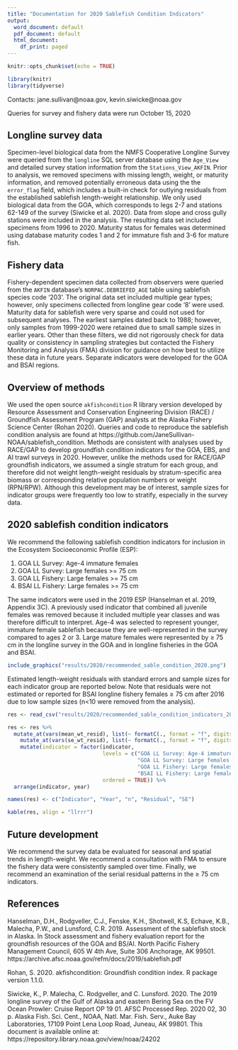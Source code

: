 ```yaml
---
title: "Documentation for 2020 Sablefish Condition Indicators"
output:
  word_document: default
  pdf_document: default
  html_document:
    df_print: paged
---
```


```r
knitr::opts_chunk$set(echo = TRUE)

library(knitr)
library(tidyverse)
```
Contacts:
jane.sullivan@noaa.gov, kevin.siwicke@noaa.gov 

Queries for survey and fishery data were run October 15, 2020

## Longline survey data

Specimen-level biological data from the NMFS Cooperative Longline Survey were queried from the `longline` SQL server database using the `Age_View` and detailed survey station information from the `Stations_View_AKFIN`. Prior to analysis, we removed specimens with missing length, weight, or maturity information, and removed potentially erroneous data using the the `error_flag` field, which includes a built-in check for outlying residuals from the established sablefish length-weight relationship. We only used biological data from the GOA, which corresponds to legs 2-7 and stations 62-149 of the survey (Siwicke et al. 2020). Data from slope and cross gully stations were included in the analysis. The resulting data set included specimens from 1996 to 2020. Maturity status for females was determined using database maturity codes 1 and 2 for immature fish and 3-6 for mature fish.

## Fishery data

Fishery-dependent specimen data collected from observers were queried from the `AKFIN` database's `NORPAC.DEBRIEFED_AGE` table using sablefish species code '203'. The original data set included multiple gear types; however, only specimens collected from longline gear code '8' were used. Maturity data for sablefish were very sparse and could not used for subsequent analyses. The earliest samples dated back to 1988; however, only samples from 1999-2020 were retained due to small sample sizes in earlier years. Other than these filters, we did not rigorously check for data quality or consistency in sampling strategies but contacted the Fishery Monitoring and Analysis (FMA) division for guidance on how best to utilize these data in future years. Separate indicators were developed for the GOA and BSAI regions.

## Overview of methods

We used the open source `akfishcondition` R library version developed by Resource Assessment and Conservation Engineering Division (RACE) / Groundfish Assessment Program (GAP) analysts at the Alaska Fishery Science Center (Rohan 2020). Queries and code to reproduce the sablefish condition analysis are found at https://github.com/JaneSullivan-NOAA/sablefish_condition. Methods are consistent with analyses used by RACE/GAP to develop groundfish condition indicators for the GOA, EBS, and AI trawl surveys in 2020. However, unlike the methods used for RACE/GAP groundfish indicators, we assumed a single stratum for each group, and therefore did not weight length-weight residuals by stratum-specific area biomass or corresponding relative population numbers or weight (RPN/RPW). Although this development may be of interest, sample sizes for indicator groups were frequently too low to stratify, especially in the survey data. 

## 2020 sablefish condition indicators

We recommend the following sablefish condition indicators for inclusion in the Ecosystem Socioeconomic Profile (ESP): 

(1) GOA LL Survey: Age-4 immature females 
(2) GOA LL Survey: Large females >= 75 cm 
(3) GOA LL Fishery: Large females >= 75 cm 
(4) BSAI LL Fishery: Large females >= 75 cm 

The same indicators were used in the 2019 ESP (Hanselman et al. 2019, Appendix 3C). A previously used indicator that combined all juvenile females was removed because it included multiple year classes and was therefore difficult to interpret. Age-4 was selected to represent younger, immature female sablefish because they are well-represented in the survey compared to ages 2 or 3. Large mature females were represented by $\geq$ 75 cm in the longline survey in the GOA and in longline fisheries in the GOA and BSAI. 

```r
include_graphics("results/2020/recommended_sable_condition_2020.png") 
```

Estimated length-weight residuals with standard errors and sample sizes for each indicator group are reported below. Note that residuals were not estimated or reported for BSAI longline fishery females $\geq$ 75 cm after 2016 due to low sample sizes (n<10 were removed from the analysis).

```r
res <- read_csv("results/2020/recommended_sable_condition_indicators_2020.csv")

res <- res %>% 
  mutate_at(vars(mean_wt_resid), list(~ formatC(., format = "f", digits = 2, drop0trailing = FALSE))) %>% 
    mutate_at(vars(se_wt_resid), list(~ formatC(., format = "f", digits = 3, drop0trailing = FALSE))) %>% 
    mutate(indicator = factor(indicator, 
                              levels = c("GOA LL Survey: Age-4 immature females",
                                         "GOA LL Survey: Large females >= 75 cm",
                                         "GOA LL Fishery: Large females >= 75 cm",
                                         "BSAI LL Fishery: Large females >= 75 cm"),
                              ordered = TRUE)) %>% 
  arrange(indicator, year)

names(res) <- c("Indicator", "Year", "n", "Residual", "SE")

```

```r

kable(res, align = "llrrr")
```

## Future development

We recommend the survey data be evaluated for seasonal and spatial trends in length-weight. We recommend a consultation with FMA to ensure the fishery data were consistently sampled over time. Finally, we recommend an examination of the serial residual patterns in the $\geq$ 75 cm indicators.

## References


Hanselman, D.H., Rodgveller, C.J., Fenske, K.H., Shotwell, K.S, Echave, K.B., Malecha, P.W., and Lunsford, C.R. 2019. Assessment of the sablefish stock in Alaska. In Stock assessment and fishery evaluation report for the groundfish resources of the GOA and BS/AI. North Pacific Fishery Management Council, 605 W 4th Ave, Suite 306 Anchorage, AK 99501. https://archive.afsc.noaa.gov/refm/docs/2019/sablefish.pdf

Rohan, S. 2020. akfishcondition: Groundfish condition index. R package version 1.1.0.

Siwicke, K., P. Malecha, C. Rodgveller, and C. Lunsford. 2020. The 2019 longline survey of the Gulf of Alaska and eastern Bering Sea on the FV Ocean Prowler: Cruise Report OP 19  01. AFSC Processed Rep. 2020  02, 30 p. Alaska Fish. Sci. Cent., NOAA, Natl. Mar. Fish. Serv., Auke Bay Laboratories, 17109 Point Lena Loop Road, Juneau, AK 99801. This document is available online at: https://repository.library.noaa.gov/view/noaa/24202
